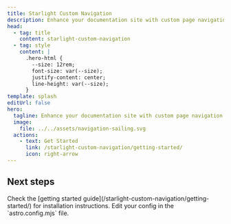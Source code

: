 ```yaml
---
title: Starlight Custom Navigation
description: Enhance your documentation site with custom page navigation features, including support for keyboard shortcuts.
head:
  - tag: title
    content: starlight-custom-navigation
  - tag: style
    content: |
      .hero-html {
        --size: 12rem;
        font-size: var(--size);
        justify-content: center;
        line-height: var(--size);
      }
template: splash
editUrl: false
hero:
  tagline: Enhance your documentation site with custom page navigation features, including support for keyboard shortcuts.
  image:
    file: ../../assets/navigation-sailing.svg
  actions:
    - text: Get Started
      link: /starlight-custom-navigation/getting-started/
      icon: right-arrow
---
```



## Next steps

<CardGrid stagger>
  <Card title="Install the plugin" icon="puzzle">
    Check the [getting started guide](/starlight-custom-navigation/getting-started/) for installation instructions.
  </Card>
  <Card title="Configure the plugin" icon="setting">
    Edit your config in the `astro.config.mjs` file.
  </Card>
</CardGrid>
